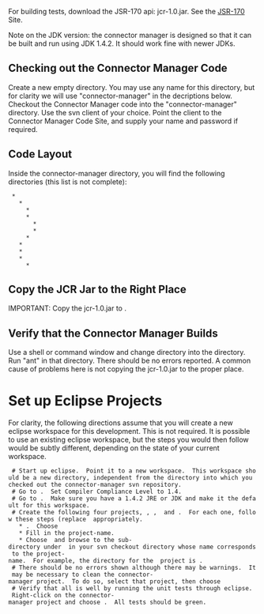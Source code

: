 For building tests, download the JSR-170 api: jcr-1.0.jar.  See the [http://jcp.org/en/jsr/detail?id=170 JSR-170] Site.

Note on the JDK version: the connector manager is designed so that it can be built and run using JDK 1.4.2.  It should work fine with newer JDKs.

== Checking out the Connector Manager Code ==

Create a new empty directory.  You may use any name for this directory, but for clarity we will use "connector-manager" in the decriptions below.  Checkout the Connector Manager code into the "connector-manager" directory.  Use the svn client of your choice.  Point the client to the Connector Manager Code Site, and supply your name and password if required. 

== Code Layout ==

Inside the connector-manager directory, you will find the following directories (this list is not complete):

  * {{{projects/}}}
    * {{{connector-manager/}}}
      * {{{etc/}}}
      * {{{source/}}}
        * {{{java/}}}
        * {{{javatests/}}}
      * {{{testdata/}}}
    * {{{test-connectorA/}}}
    * {{{test-connectorB/}}}
    * {{{third_party/}}}
      * {{{lib/}}}

== Copy the JCR Jar to the Right Place ==

IMPORTANT: Copy the jcr-1.0.jar to {{{connector-manager/projects/third_party/lib}}}.

== Verify that the Connector Manager Builds ==

Use a shell or command window and change directory into the {{{connector-manager/projects}}} directory.  Run "ant" in that directory.  There should be no errors reported.  A common cause of problems here is not copying the jcr-1.0.jar to the proper place.

= Set up Eclipse Projects =

For clarity, the following directions assume that you will create a new eclipse workspace for this development.  This is not required.  It is possible to use an existing eclipse workspace, but the steps you would then follow would be subtly different, depending on the state of your current workspace. 

  # Start up eclipse.  Point it to a new workspace.  This workspace should be a new directory, independent from the directory into which you checked out the connector-manager svn repository.
  # Go to {{{Preferences->Java->Compiler}}}.  Set Compiler Compliance Level to 1.4.
  # Go to {{{Preferences->Java->Installed JREs}}}.  Make sure you have a 1.4.2 JRE or JDK and make it the default for this workspace.
  # Create the following four projects, {{{connector-manager}}}, {{{third_party}}}, {{{test-connectorA}}} and {{{test-connectorB}}}.  For each one, follow these steps (replace {{{project-name}}} appropriately.
    * {{{File->New->Project}}}.  Choose {{{Java Project}}}
    * Fill in the project-name.
    * Choose {{{Create project from existing source}}} and browse to the sub-directory under {{{projects}}} in your svn checkout directory whose name corresponds to the project-name.  For example, the directory for the {{{connector-manager}}} project is {{{connector-manager/projects/connector-manager}}}.
  # There should be no errors shown although there may be warnings.  It may be necessary to clean the connector-manager project.  To do so, select that project, then choose {{{Project->Clean}}}
  # Verify that all is well by running the unit tests through eclipse.  Right-click on the connector-manager project and choose {{{Run As->Junit Test}}}.  All tests should be green.